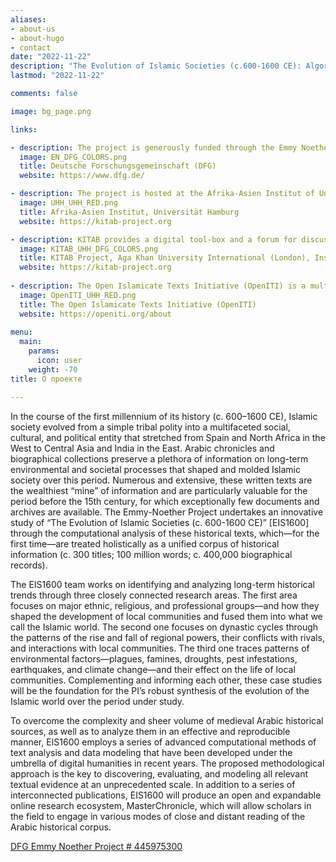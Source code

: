 ```yaml
---
aliases:
- about-us
- about-hugo
- contact
date: "2022-11-22" 
description: "The Evolution of Islamic Societies (c.600-1600 CE): Algorithmic Analysis into Social History"
lastmod: "2022-11-22"

comments: false

image: bg_page.png

links:

- description: The project is generously funded through the Emmy Noether Program of the German Research Foundation.
  image: EN_DFG_COLORS.png
  title: Deutsche Forschungsgemeinschaft (DFG)
  website: https://www.dfg.de/

- description: The project is hosted at the Afrika-Asien Institut of Universität Hamburg, Hamburg, Germany
  image: UHH_UHH_RED.png
  title: Afrika-Asien Institut, Universität Hamburg
  website: https://kitab-project.org

- description: KITAB provides a digital tool-box and a forum for discussions about Arabic texts. We wish to empower users to explore Arabic texts in completely new ways and to expand the frontiers of knowledge about one of the world’s largest and most complex textual traditions.
  image: KITAB_UHH_DFG_COLORS.png
  title: KITAB Project, Aga Khan University International (London), Institute for the Study of Muslim Civilisations 
  website: https://kitab-project.org
  
- description: The Open Islamicate Texts Initiative (OpenITI) is a multi-institutional effort led by researchers at the Aga Khan University’s Institute for the Study of Muslim Civilisations in London, Roshan Institute for Persian Studies at the University of Maryland, College Park, and Universität Hamburg that aims to develop the digital infrastructure for the study of Islamicate cultures.
  image: OpenITI_UHH_RED.png
  title: The Open Islamicate Texts Initiative (OpenITI)
  website: https://openiti.org/about
  
menu:
  main:
    params:
      icon: user
    weight: -70
title: О проекте

---
```



In the course of the first millennium of its history (c. 600–1600 CE), Islamic society evolved from a simple tribal polity into a multifaceted social, cultural, and political entity that stretched from Spain and North Africa in the West to Central Asia and India in the East. Arabic chronicles and biographical collections preserve a plethora of information on long-term environmental and societal processes that shaped and molded Islamic society over this period. Numerous and extensive, these written texts are the wealthiest “mine” of information and are particularly valuable for the period before the 15th century, for which exceptionally few documents and archives are available. The Emmy-Noether Project undertakes an innovative study of “The Evolution of Islamic Societies (c. 600-1600 CE)” [EIS1600] through the computational analysis of these historical texts, which—for the first time—are treated holistically as a unified corpus of historical information (c. 300 titles; 100 million words; c. 400,000 biographical records).

The EIS1600 team works on identifying and analyzing long-term historical trends through three closely connected research areas. The first area focuses on major ethnic, religious, and professional groups—and how they shaped the development of local communities and fused them into what we call the Islamic world. The second one focuses on dynastic cycles through the patterns of the rise and fall of regional powers, their conflicts with rivals, and interactions with local communities. The third one traces patterns of environmental factors—plagues, famines, droughts, pest infestations, earthquakes, and climate change—and their effect on the life of local communities. Complementing and informing each other, these case studies will be the foundation for the PI’s robust synthesis of the evolution of the Islamic world over the period under study.

To overcome the complexity and sheer volume of medieval Arabic historical sources, as well as to analyze them in an effective and reproducible manner, EIS1600 employs a series of advanced computational methods of text analysis and data modeling that have been developed under the umbrella of digital humanities in recent years. The proposed methodological approach is the key to discovering, evaluating, and modeling all relevant textual evidence at an unprecedented scale. In addition to a series of interconnected publications, EIS1600 will produce an open and expandable online research ecosystem, MasterChronicle, which will allow scholars in the field to engage in various modes of close and distant reading of the Arabic historical corpus.

[DFG Emmy Noether Project # 445975300](https://gepris.dfg.de/gepris/projekt/445975300?language=en)
